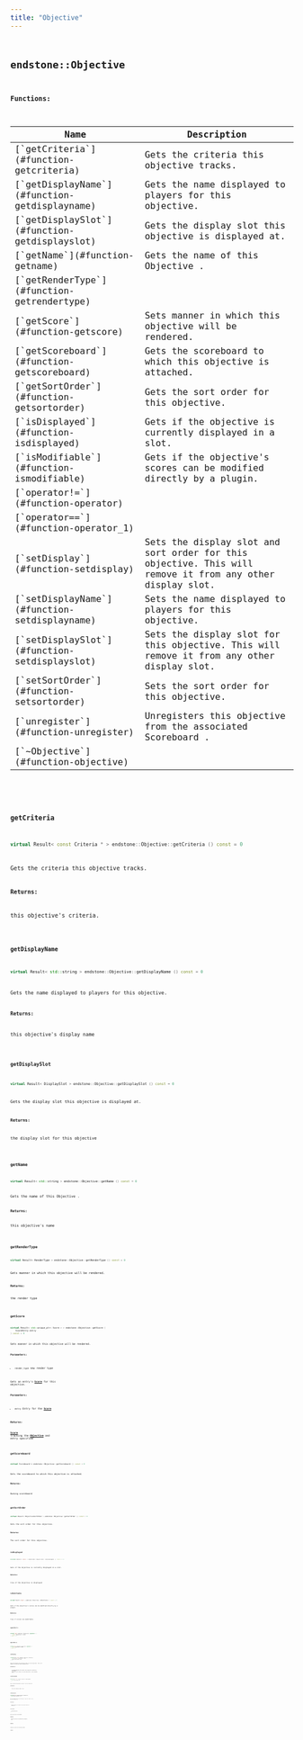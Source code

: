 ```yaml
---
title: "Objective"
---
```


## <code className="doc-symbol doc-symbol-class"/> endstone::Objective

















**Functions:**

<table>
<thead>
   <tr>
      <th>Name</th>
      <th>Description</th>
   </tr>
</thead>
<tbody>
<tr key="classendstone_1_1_objective_1a2262338b77cfa7f9d6462857bf94fed2">
    <td>[`getCriteria`](#function-getcriteria)</td>
    <td>Gets the criteria this objective tracks.</td>
</tr>
<tr key="classendstone_1_1_objective_1add4d16177eaab8a420648e34d3c970e4">
    <td>[`getDisplayName`](#function-getdisplayname)</td>
    <td>Gets the name displayed to players for this objective.</td>
</tr>
<tr key="classendstone_1_1_objective_1af38249b8c237008e2058ca2a21366f10">
    <td>[`getDisplaySlot`](#function-getdisplayslot)</td>
    <td>Gets the display slot this objective is displayed at.</td>
</tr>
<tr key="classendstone_1_1_objective_1a76ef52e95148d3e88f6f3581bd4a97da">
    <td>[`getName`](#function-getname)</td>
    <td>Gets the name of this Objective .</td>
</tr>
<tr key="classendstone_1_1_objective_1ad0a6886ee17ccb32139c3b793e29b94a">
    <td>[`getRenderType`](#function-getrendertype)</td>
    <td></td>
</tr>
<tr key="classendstone_1_1_objective_1a8b28c20b7099517ba2d12eefaf933a97">
    <td>[`getScore`](#function-getscore)</td>
    <td>Sets manner in which this objective will be rendered.</td>
</tr>
<tr key="classendstone_1_1_objective_1ada9df9db7d4dab1a2a129891a58822b9">
    <td>[`getScoreboard`](#function-getscoreboard)</td>
    <td>Gets the scoreboard to which this objective is attached.</td>
</tr>
<tr key="classendstone_1_1_objective_1a05c3b9adac524acd88b8308eea70afb3">
    <td>[`getSortOrder`](#function-getsortorder)</td>
    <td>Gets the sort order for this objective.</td>
</tr>
<tr key="classendstone_1_1_objective_1a0611f9cc4ba7aaa5039c7a82b85c37ff">
    <td>[`isDisplayed`](#function-isdisplayed)</td>
    <td>Gets if the objective is currently displayed in a slot.</td>
</tr>
<tr key="classendstone_1_1_objective_1a8a5034991d4713d86a242ca0a78f063d">
    <td>[`isModifiable`](#function-ismodifiable)</td>
    <td>Gets if the objective's scores can be modified directly by a plugin.</td>
</tr>
<tr key="classendstone_1_1_objective_1abfd8c61ab066baec27ba92445cc6ce3b">
    <td>[`operator!=`](#function-operator)</td>
    <td></td>
</tr>
<tr key="classendstone_1_1_objective_1a8a41679213a22450c756fd1c14edbc36">
    <td>[`operator==`](#function-operator_1)</td>
    <td></td>
</tr>
<tr key="classendstone_1_1_objective_1a42b677651015bc3e39519974f4fdac56">
    <td>[`setDisplay`](#function-setdisplay)</td>
    <td>Sets the display slot and sort order for this objective. This will remove it from any other display slot.</td>
</tr>
<tr key="classendstone_1_1_objective_1a15982b68232d9cbaf16d4172c4bff1b8">
    <td>[`setDisplayName`](#function-setdisplayname)</td>
    <td>Sets the name displayed to players for this objective.</td>
</tr>
<tr key="classendstone_1_1_objective_1a5c68bd98d41d5d3caa69f50e3f7c3fd4">
    <td>[`setDisplaySlot`](#function-setdisplayslot)</td>
    <td>Sets the display slot for this objective. This will remove it from any other display slot.</td>
</tr>
<tr key="classendstone_1_1_objective_1a1d3b73d4809a54546966668c08b72245">
    <td>[`setSortOrder`](#function-setsortorder)</td>
    <td>Sets the sort order for this objective.</td>
</tr>
<tr key="classendstone_1_1_objective_1a4edbc25888e5f914ee03379b9db15fe7">
    <td>[`unregister`](#function-unregister)</td>
    <td>Unregisters this objective from the associated Scoreboard .</td>
</tr>
<tr key="classendstone_1_1_objective_1aa8fe81958a62274b81fe7d9d8ff515fd">
    <td>[`~Objective`](#function-objective)</td>
    <td></td>
</tr>
</tbody>
</table>

### <code className="doc-symbol doc-symbol-function"/> getCriteria

```cpp
virtual Result< const Criteria * > endstone::Objective::getCriteria () const = 0
```

Gets the criteria this objective tracks.



**Returns:**

this objective's criteria. 





        
### <code className="doc-symbol doc-symbol-function"/> getDisplayName

```cpp
virtual Result< std::string > endstone::Objective::getDisplayName () const = 0
```

Gets the name displayed to players for this objective.



**Returns:**

this objective's display name 





        
### <code className="doc-symbol doc-symbol-function"/> getDisplaySlot

```cpp
virtual Result< DisplaySlot > endstone::Objective::getDisplaySlot () const = 0
```

Gets the display slot this objective is displayed at.



**Returns:**

the display slot for this objective 





        
### <code className="doc-symbol doc-symbol-function"/> getName

```cpp
virtual Result< std::string > endstone::Objective::getName () const = 0
```

Gets the name of this Objective .



**Returns:**

this objective's name 





        
### <code className="doc-symbol doc-symbol-function"/> getRenderType

```cpp
virtual Result< RenderType > endstone::Objective::getRenderType () const = 0
```


Gets manner in which this objective will be rendered.




**Returns:**

the render type 





        
### <code className="doc-symbol doc-symbol-function"/> getScore

```cpp
virtual Result< std::unique_ptr< Score > > endstone::Objective::getScore (
    ScoreEntry entry
) const = 0
```

Sets manner in which this objective will be rendered.



**Parameters:**


* `render_type` new render type

Gets an entry's [**Score**](classendstone_1_1_score.md) for this objective.




**Parameters:**


* `entry` Entry for the [**Score**](classendstone_1_1_score.md) 



**Returns:**

[**Score**](classendstone_1_1_score.md) tracking the [**Objective**](classendstone_1_1_objective.md) and entry specified 





        
### <code className="doc-symbol doc-symbol-function"/> getScoreboard

```cpp
virtual Scoreboard & endstone::Objective::getScoreboard () const = 0
```

Gets the scoreboard to which this objective is attached.



**Returns:**

Owning scoreboard 





        
### <code className="doc-symbol doc-symbol-function"/> getSortOrder

```cpp
virtual Result< ObjectiveSortOrder > endstone::Objective::getSortOrder () const = 0
```

Gets the sort order for this objective.



**Returns:**

The sort order for this objective. 





        
### <code className="doc-symbol doc-symbol-function"/> isDisplayed

```cpp
virtual Result< bool > endstone::Objective::isDisplayed () const = 0
```

Gets if the objective is currently displayed in a slot.



**Returns:**

true if the objective is displayed 





        
### <code className="doc-symbol doc-symbol-function"/> isModifiable

```cpp
virtual Result< bool > endstone::Objective::isModifiable () const = 0
```

Gets if the objective's scores can be modified directly by a plugin.



**Returns:**

true if scores are modifiable 





        
### <code className="doc-symbol doc-symbol-function"/> operator!=

```cpp
virtual bool endstone::Objective::operator!= (
    const Objective & other
) const = 0
```


### <code className="doc-symbol doc-symbol-function"/> operator==

```cpp
virtual bool endstone::Objective::operator== (
    const Objective & other
) const = 0
```


### <code className="doc-symbol doc-symbol-function"/> setDisplay

```cpp
virtual Result< void > endstone::Objective::setDisplay (
    std::optional< DisplaySlot > slot,
    ObjectiveSortOrder order
) = 0
```

Sets the display slot and sort order for this objective. This will remove it from any other display slot.



**Parameters:**


* `slot` The display slot where this objective should be displayed. 
* `order` The sort order for this objective in the display slot. 




        
### <code className="doc-symbol doc-symbol-function"/> setDisplayName

```cpp
virtual Result< void > endstone::Objective::setDisplayName (
    std::string display_name
) = 0
```

Sets the name displayed to players for this objective.



**Parameters:**


* `display_name` Display name to set 




        
### <code className="doc-symbol doc-symbol-function"/> setDisplaySlot

```cpp
virtual Result< void > endstone::Objective::setDisplaySlot (
    std::optional< DisplaySlot > slot
) = 0
```

Sets the display slot for this objective. This will remove it from any other display slot.



**Parameters:**


* `slot` The display slot where this objective should be displayed. 




        
### <code className="doc-symbol doc-symbol-function"/> setSortOrder

```cpp
virtual Result< void > endstone::Objective::setSortOrder (
    ObjectiveSortOrder order
) = 0
```

Sets the sort order for this objective.



**Parameters:**


* `order` The sort order for this objective in the display slot. 




        
### <code className="doc-symbol doc-symbol-function"/> unregister

```cpp
virtual Result< void > endstone::Objective::unregister () const = 0
```

Unregisters this objective from the associated Scoreboard .

### <code className="doc-symbol doc-symbol-function"/> ~Objective

```cpp
virtual endstone::Objective::~Objective () = default
```

